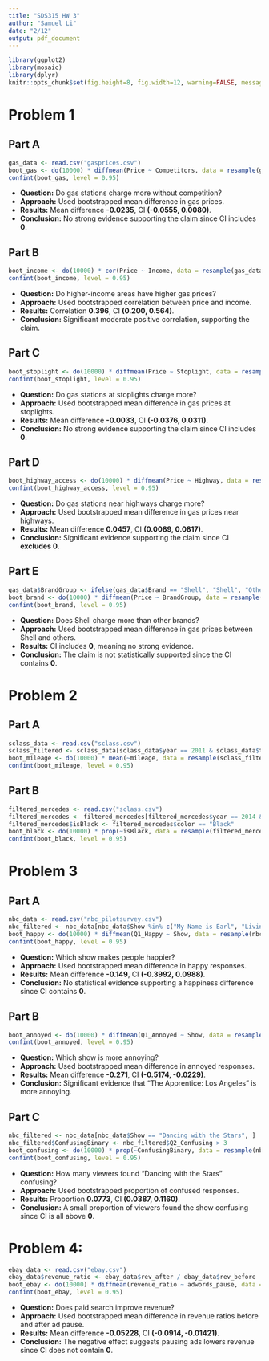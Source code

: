 ```yaml
---
title: "SDS315 HW 3"
author: "Samuel Li"
date: "2/12"
output: pdf_document
---
```


```r
library(ggplot2)
library(mosaic)
library(dplyr)
knitr::opts_chunk$set(fig.height=8, fig.width=12, warning=FALSE, message=FALSE)
```



# Problem 1

## Part A
```r
gas_data <- read.csv("gasprices.csv")
boot_gas <- do(10000) * diffmean(Price ~ Competitors, data = resample(gas_data))
confint(boot_gas, level = 0.95)
```
- **Question:** Do gas stations charge more without competition?
- **Approach:** Used bootstrapped mean difference in gas prices.
- **Results:** Mean difference **-0.0235**, CI **(-0.0555, 0.0080)**.
- **Conclusion:** No strong evidence supporting the claim since CI includes **0**.

## Part B
```r
boot_income <- do(10000) * cor(Price ~ Income, data = resample(gas_data))
confint(boot_income, level = 0.95)
```
- **Question:** Do higher-income areas have higher gas prices?
- **Approach:** Used bootstrapped correlation between price and income.
- **Results:** Correlation **0.396**, CI **(0.200, 0.564)**.
- **Conclusion:** Significant moderate positive correlation, supporting the claim.

## Part C
```r
boot_stoplight <- do(10000) * diffmean(Price ~ Stoplight, data = resample(gas_data))
confint(boot_stoplight, level = 0.95)
```
- **Question:** Do gas stations at stoplights charge more?
- **Approach:** Used bootstrapped mean difference in gas prices at stoplights.
- **Results:** Mean difference **-0.0033**, CI **(-0.0376, 0.0311)**.
- **Conclusion:** No strong evidence supporting the claim since CI includes **0**.

## Part D
```r
boot_highway_access <- do(10000) * diffmean(Price ~ Highway, data = resample(gas_data))
confint(boot_highway_access, level = 0.95)
```
- **Question:** Do gas stations near highways charge more?
- **Approach:** Used bootstrapped mean difference in gas prices near highways.
- **Results:** Mean difference **0.0457**, CI **(0.0089, 0.0817)**.
- **Conclusion:** Significant evidence supporting the claim since CI **excludes 0**.

## Part E
```r
gas_data$BrandGroup <- ifelse(gas_data$Brand == "Shell", "Shell", "Other")
boot_brand <- do(10000) * diffmean(Price ~ BrandGroup, data = resample(gas_data))
confint(boot_brand, level = 0.95)
```
- **Question:** Does Shell charge more than other brands?
- **Approach:** Used bootstrapped mean difference in gas prices between Shell and others.
- **Results:** CI includes **0**, meaning no strong evidence.
- **Conclusion:** The claim is not statistically supported since the CI contains **0**.

# Problem 2

## Part A
```r
sclass_data <- read.csv("sclass.csv")
sclass_filtered <- sclass_data[sclass_data$year == 2011 & sclass_data$trim == "63 AMG", ]
boot_mileage <- do(10000) * mean(~mileage, data = resample(sclass_filtered))
confint(boot_mileage, level = 0.95)
```

## Part B
```r
filtered_mercedes <- read.csv("sclass.csv")
filtered_mercedes <- filtered_mercedes[filtered_mercedes$year == 2014 & filtered_mercedes$trim == "550", ]
filtered_mercedes$isBlack <- filtered_mercedes$color == "Black"
boot_black <- do(10000) * prop(~isBlack, data = resample(filtered_mercedes))
confint(boot_black, level = 0.95)
```

# Problem 3

## Part A
```r
nbc_data <- read.csv("nbc_pilotsurvey.csv")
nbc_filtered <- nbc_data[nbc_data$Show %in% c("My Name is Earl", "Living with Ed"), ]
boot_happy <- do(10000) * diffmean(Q1_Happy ~ Show, data = resample(nbc_filtered))
confint(boot_happy, level = 0.95)
```
- **Question:** Which show makes people happier?
- **Approach:** Used bootstrapped mean difference in happy responses.
- **Results:** Mean difference **-0.149**, CI **(-0.3992, 0.0988)**.
- **Conclusion:** No statistical evidence supporting a happiness difference since CI contains **0**.

## Part B
```r
boot_annoyed <- do(10000) * diffmean(Q1_Annoyed ~ Show, data = resample(nbc_filtered))
confint(boot_annoyed, level = 0.95)
```
- **Question:** Which show is more annoying?
- **Approach:** Used bootstrapped mean difference in annoyed responses.
- **Results:** Mean difference **-0.271**, CI **(-0.5174, -0.0229)**.
- **Conclusion:** Significant evidence that "The Apprentice: Los Angeles" is more annoying.

## Part C
```r
nbc_filtered <- nbc_data[nbc_data$Show == "Dancing with the Stars", ]
nbc_filtered$ConfusingBinary <- nbc_filtered$Q2_Confusing > 3
boot_confusing <- do(10000) * prop(~ConfusingBinary, data = resample(nbc_filtered))
confint(boot_confusing, level = 0.95)
```
- **Question:** How many viewers found "Dancing with the Stars" confusing?
- **Approach:** Used bootstrapped proportion of confused responses.
- **Results:** Proportion **0.0773**, CI **(0.0387, 0.1160)**.
- **Conclusion:** A small proportion of viewers found the show confusing since CI is all above **0**.

# Problem 4:
```r
ebay_data <- read.csv("ebay.csv")
ebay_data$revenue_ratio <- ebay_data$rev_after / ebay_data$rev_before
boot_ebay <- do(10000) * diffmean(revenue_ratio ~ adwords_pause, data = resample(ebay_data))
confint(boot_ebay, level = 0.95)
```
- **Question:** Does paid search improve revenue?
- **Approach:** Used bootstrapped mean difference in revenue ratios before and after ad pause.
- **Results:** Mean difference **-0.05228**, CI **(-0.0914, -0.01421)**.
- **Conclusion:** The negative effect suggests pausing ads lowers revenue since CI does not contain **0**.
